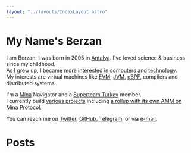 ```yaml
---
layout: "../layouts/IndexLayout.astro"
---
```


# My Name's Berzan




I am Berzan. I was born in 2005 in [Antalya](https://en.wikipedia.org/wiki/Antalya). I've loved science & business since my childhood. <br/>
As I grew up, I became more interested in computers and technology.<br/>
My interests are virtual machines like [EVM](https://en.wikipedia.org/wiki/Ethereum#Virtual_machine), [JVM](https://en.wikipedia.org/wiki/Java_virtual_machine), [eBPF](https://en.wikipedia.org/wiki/EBPF), compilers and distributed systems. 

I'm a [Mina](https://minaprotocol.com/) Navigator and a [Superteam Turkey](https://tr.superteam.fun/) member. <br/>
I currently build [various projects](https://github.com/BerzanOrg?tab=repositories) including [a rollup with its own AMM on Mina Protocol](https://docs.xane.berzan.org). <br/>

You can reach me on [Twitter](https://twitter.com/BerzanOrg), [GitHub](https://github.com/BerzanOrg), [Telegram](https://t.me/BerzanOrg), or via [e-mail](mailto:me@berzan.org).



# Posts

<Posts/>
